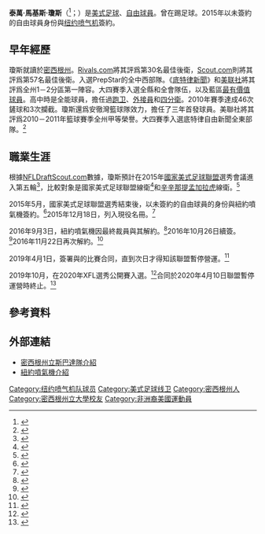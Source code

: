{{noteTA
|G1=Football
}}
{{Infobox NFL player
| name                = 泰萬·瓊斯
| image               = 
| image_size          = 
| alt                 = 
| caption             = 
| current_team        = 自由球員
| number              = 
| position            = {{link-en|線衛|linebacker}}
| birth_date          = {{birth date and age|1993|12|1}}
| birth_place         = {{USA}}[[密歇根州|密歇根州]][[新巴爾的摩_(密西根州)|新巴爾的摩]]
| death_date          = 
| death_place         = 
| height_ft           = 6
| height_in           = 3
| weight_lbs          = 252
| high_school         = {{link-en|安徹灣高中|Anchor Bay High School}}
| college             = [[密西根州立大學|密西根州立大學]]
| undraftedyear       = 2015年
| pastteams =
* [[纽约喷气机|纽约喷气机]]（2015－2016年）
* {{link-en|孟菲斯快車|Memphis Express}}（2019年）
* {{link-en|洛杉磯野貓 (XFL)|Los Angeles Wildcats (XFL)|洛杉磯野貓}}（2020年）
| status              = 
| highlights          = 
|statweek=
|statseason=2016
|statlabel1=總擒抱
|statvalue1=2
|statlabel2=擒殺
|statvalue2=0
|statlabel3=被迫失球
|statvalue3=0
|statlabel4=攔截
|statvalue4=0
| nflnew              = taiwanjones/2553664
}}
'''泰萬·馬基斯·瓊斯'''（{{lang-en|Taiwan Markis Jones}}<ref name="MON">{{Cite web |title=Profile |url=http://www.rostermon.com/player/5692/ |website=rostermon.com |accessdate=2021-03-06 |archive-date=2017-08-21 |archive-url=https://web.archive.org/web/20170821130113/http://www.rostermon.com/player/5692/ |dead-url=no }}</ref>；{{bd|1993年|12月1日}}）是[[美式足球|美式足球]]{{link-en|線衛|linebacker}}、[[自由球員|自由球員]]。曾在{{link-en|密西根州立斯巴達隊|Michigan State Spartans football}}踢足球。2015年以未簽約的自由球員身份與[[纽约喷气机|纽约喷气机]]簽約。

==早年經歷==
瓊斯就讀於[[密西根州|密西根州]]{{link-en|安徹灣高中|Anchor Bay High School}}。[[Rivals.com|Rivals.com]]將其評爲第30名最佳後衛，[[Scout.com|Scout.com]]則將其評爲第57名最佳後衛。入選PrepStar的全中西部隊。《[[底特律新聞|底特律新聞]]》和[[美联社|美联社]]將其評爲全州1－2分區第一陣容。大四賽季入選全縣和全會隊伍，以及{{link-en|馬科姆體育會|Macomb Area Conference}}藍區[[最有價值球員|最有價值球員]]。高中時是全能球員，擔任過[[跑卫|跑卫]]、[[外接員|外接員]]和[[四分衛|四分衛]]。2010年賽季達成46次鏟球和3次攔截。瓊斯還爲安徹灣籃球隊效力，擔任了三年首發球員。美聯社將其評爲2010－2011年籃球賽季全州甲等榮譽。大四賽季入選底特律自由新聞全東部隊。<ref>{{Cite web |title=Michigan State Profile |url=http://www.msuspartans.com/sports/m-footbl/mtt/taiwan_jones_765059.html |website=msuspartans.com |accessdate=2021-03-06 |archive-date=2018-03-07 |archive-url=https://web.archive.org/web/20180307072812/http://www.msuspartans.com/sports/m-footbl/mtt/taiwan_jones_765059.html |dead-url=no }}</ref>
{{College athlete recruit start|40=yes|collapse=no|year=2011}}
{{College athlete recruit entry
| recruit  = 泰萬·瓊斯
| position = 外線後衛
| hometown = 密西根州新巴爾的摩
| highschool = 安徹灣高中
| feet   = 6
| inches = 3
| weight = 205
| 40 = －
| commitdate = 2010年3月23日
| scout stars  = 3
| rivals stars = 3
}}
{{College athlete recruit end
| 40               = yes
| year             = 2011
| rivals ref title = Michigan State Football Commitments
| scout ref title  = 2011 Michigan State Football Recruiting Commits
| rivals school    = michiganstate
| scout s          = 
| scout overall    = 57（外線後衛）
| rivals overall   = －全國30（外線後衛）、10（密西根州）
| accessdate       = 2021-03-06
}}

==職業生涯==
{{NFL predraft
|    height ft = 6
|    height in = 2⅝
|       weight = 245
|         dash = 4.95
|    ten split =
| twenty split =
|      shuttle = 4.33
|   cone drill = 7.25
|     vertical = 32.0
|     broad ft = 9
|     broad in = 7
|        bench = 19
|     arm span = 34
|    hand span = 10
|    wonderlic =
|         note = 數值均來自國家美式足球聯盟新秀訓練營<ref>{{Cite web |title=Taiwan Jones Combine Profile |url=http://www.nfl.com/combine/profiles/taiwan-jones?id=2552322 |access-date=2019-10-13 |publisher=NFL.com |archive-date=2015-07-11 |archive-url=https://web.archive.org/web/20150711122632/http://www.nfl.com/combine/profiles/taiwan-jones?id=2552322 |dead-url=no }}</ref> 
}}
根據[[NFLDraftScout.com|NFLDraftScout.com]]數據，瓊斯預計在2015年[[國家美式橄欖球聯盟|國家美式足球聯盟]]選秀會議進入第五輪<ref>{{Cite web |title=NFL draft capsule: Physical middle linebacker Taiwan Jones possesses 'Hulk smash' abilities |url=http://www.mlive.com/spartans/index.ssf/2015/05/nfl_draft_capsule_physical_mid.html |access-date=2015-05-02 |website=mlive.com |archive-date=2016-03-05 |archive-url=https://web.archive.org/web/20160305141624/http://www.mlive.com/spartans/index.ssf/2015/05/nfl_draft_capsule_physical_mid.html |dead-url=no }}</ref>，比較對象是國家美式足球聯盟線衛{{link-en|布兰登·斯派克斯|Brandon Spikes}}<ref>{{Cite web |title=CBS Sports Bio |url=http://www.cbssports.com/nfl/draft/players/1868398/taiwan-jones |website=cbssports.com |accessdate=2021-03-06 |archive-date=2015-09-24 |archive-url=https://web.archive.org/web/20150924133206/http://www.cbssports.com/nfl/draft/players/1868398/taiwan-jones |dead-url=no }}</ref>和[[辛辛那提孟加拉虎|辛辛那提孟加拉虎]]線衛{{link-en|尼科·约翰逊|Nico Johnson}}。<ref>{{Cite web |title=NFL draft Profile |url=http://www.nfl.com/draft/2015/profiles/taiwan-jones?id=2552322 |website=nfl.com |accessdate=2021-03-06 |archive-date=2020-01-14 |archive-url=https://web.archive.org/web/20200114110221/http://www.nfl.com/draft/2015/profiles/taiwan-jones?id=2552322 |dead-url=no }}</ref>

2015年5月，國家美式足球聯盟選秀結束後，以未簽約的自由球員的身份與紐約噴氣機簽約。<ref>{{Cite web |title=Jets may have big steal in snubbed LB from Mich. St. |url=https://nypost.com/2015/05/09/jets-may-have-big-steal-in-snubbed-lb-from-mich-st/ |access-date=2015-05-09 |website=nypost.com |archive-date=2019-04-16 |archive-url=https://web.archive.org/web/20190416081234/https://nypost.com/2015/05/09/jets-may-have-big-steal-in-snubbed-lb-from-mich-st/ |dead-url=no }}</ref>2015年12月18日，列入現役名冊。<ref>{{Cite web |title=Taiwan Jones Signed, Devin Smith to IR |url=http://www.newyorkjets.com/news/article-9/Taiwan-Jones-Signed-Devin-Smith-to-IR/ee1b3305-366d-4545-bc8f-efe2fb9a4ecf |access-date=2015-12-19 |website=www.newyorkjets.com |archive-date=2015-12-20 |archive-url=https://web.archive.org/web/20151220081129/http://www.newyorkjets.com/news/article-9/Taiwan-Jones-Signed-Devin-Smith-to-IR/ee1b3305-366d-4545-bc8f-efe2fb9a4ecf |dead-url=no }}</ref>

2016年9月3日，紐約噴氣機因最終裁員與其解約。<ref>{{Cite web |last=Lange |first=Randy |date=2016-09-03 |title=Jets Release 18 Players Ahead of Deadline |url=https://web.archive.org/web/20170907213543/http://www.newyorkjets.com/news/article-9/Jets-Release-18-Players-Ahead-of-Deadline/2b32bd16-527f-46b2-a342-6d342cfc9b60 |website=NewYorkJets.com}}</ref>2016年10月26日續簽。<ref>{{Cite web |last=Allen |first=Eric |date=2016-10-26 |title=Jets Place Geno Smith on Injured Reserve |url=https://www.newyorkjets.com/news/jets-place-geno-smith-on-injured-reserve-17962176 |website=NewYorkJets.com |accessdate=2021-03-06 |archive-date=2020-09-23 |archive-url=https://web.archive.org/web/20200923093544/https://www.newyorkjets.com/news/jets-place-geno-smith-on-injured-reserve-17962176 |dead-url=no }}</ref>2016年11月22日再次解約。<ref>{{Cite web |last=Lange |first=Randy |date=2016-11-22 |title=Jets Bring Back WR/KR Jeremy Ross |url=https://www.newyorkjets.com/news/jets-bring-back-wr-kr-jeremy-ross-18130399 |website=NewYorkJets.com |accessdate=2021-03-06 |archive-date=2021-03-07 |archive-url=https://web.archive.org/web/20210307104718/https://www.newyorkjets.com/news/jets-bring-back-wr-kr-jeremy-ross-18130399 |dead-url=no }}</ref>

2019年4月1日，簽署與{{link-en|美式足球聯盟|Alliance of American Football}}{{link-en|孟菲斯快車|Memphis Express}}的比賽合同，直到次日才得知該聯盟暫停營運。<ref>{{Cite web |last=Joseph |first=Andrew |date=2019-04-02 |title=AAF player learns of league's collapse less than 24 hours after signing contract |url=https://ftw.usatoday.com/2019/04/aaf-taiwan-jones-players-league-reaction-contract |access-date=2019-04-04 |website=For The Win |publisher=USA Today |language= |archive-date=2020-11-07 |archive-url=https://web.archive.org/web/20201107225912/https://ftw.usatoday.com/2019/04/aaf-taiwan-jones-players-league-reaction-contract |dead-url=no }}</ref>

2019年10月，在2020年XFL選秀公開賽入選{{link-en|洛杉磯野貓 (XFL)|Los Angeles Wildcats (XFL)|洛杉磯野貓}}。<ref>{{Cite web |last=Bender |first=Bill |date=2019-10-21 |title=XFL Draft picks 2019: Complete results, rosters, players for new football league |url=https://www.sportingnews.com/us/nfl/news/xfl-draft-tracker-results-picks-list-rosters-football-league/jahz8p84e4i61hb8lajqs4a22 |access-date=2019-10-22 |website=[[Sporting_News|Sporting News]] |archive-date=2020-12-04 |archive-url=https://web.archive.org/web/20201204214328/https://www.sportingnews.com/us/nfl/news/xfl-draft-tracker-results-picks-list-rosters-football-league/jahz8p84e4i61hb8lajqs4a22 |dead-url=no }}</ref>合同於2020年4月10日聯盟暫停運營時終止。<ref>{{cite news |author=Condotta, Bob |title=XFL suspends operations, terminates all employees, but Jim Zorn says he has hopes league will continue |url=https://www.seattletimes.com/sports/xfl-suspends-operations-terminates-all-employees/ |website=SeattleTimes.com |date=2020-04-10 |accessdate=2020-07-17 |archive-date=2021-03-07 |archive-url=https://web.archive.org/web/20210307104736/https://www.seattletimes.com/sports/xfl-suspends-operations-terminates-all-employees/ |dead-url=no }}</ref>

==參考資料==
{{reflist|2}}

==外部連結==
*[http://www.msuspartans.com/sports/m-footbl/mtt/taiwan_jones_765059.html 密西根州立斯巴達隊介紹] {{Wayback|url=http://www.msuspartans.com/sports/m-footbl/mtt/taiwan_jones_765059.html |date=20180307072812 }}
*[http://www.newyorkjets.com/team/roster/Taiwan-Jones/70027e44-6b29-4698-b2e2-100e350c68cd 紐約噴氣機介紹] {{Wayback|url=http://www.newyorkjets.com/team/roster/Taiwan-Jones/70027e44-6b29-4698-b2e2-100e350c68cd |date=20180419095756 }}
{{DEFAULTSORT:Jones, Taiwan}}

[[Category:纽约喷气机队球员|Category:纽约喷气机队球员]]
[[Category:美式足球线卫|Category:美式足球线卫]]
[[Category:密西根州人|Category:密西根州人]]
[[Category:密西根州立大學校友|Category:密西根州立大學校友]]
[[Category:非洲裔美國運動員|Category:非洲裔美國運動員]]